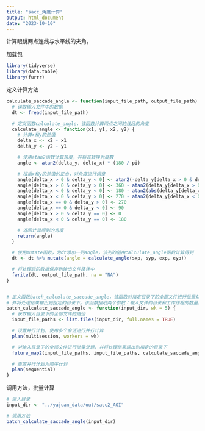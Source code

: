 ```yaml
---
title: "sacc_角度计算"
output: html_document
date: "2023-10-10"
---
```

计算眼跳两点连线与水平线的夹角。

加载包
```r
library(tidyverse)
library(data.table)
library(furrr)
```

定义计算方法
```r
calculate_saccade_angle <- function(input_file_path, output_file_path) {
  # 读取输入文件中的数据
  dt <- fread(input_file_path)

  # 定义函数calculate_angle，该函数计算两点之间的线段的角度
  calculate_angle <- function(x1, y1, x2, y2) {
    # 计算x和y的差值
    delta_x <- x2 - x1
    delta_y <- y2 - y1

    # 使用atan2函数计算角度，并将其转换为度数
    angle <- atan2(delta_y, delta_x) * (180 / pi)

    # 根据x和y的差值的正负，对角度进行调整
    angle[delta_x > 0 & delta_y < 0] <- atan2(-delta_y[delta_x > 0 & delta_y < 0], delta_x[delta_x > 0 & delta_y < 0]) * (180 / pi)
    angle[delta_x > 0 & delta_y > 0] <- 360 - atan2(delta_y[delta_x > 0 & delta_y > 0], delta_x[delta_x > 0 & delta_y > 0]) * (180 / pi)
    angle[delta_x < 0 & delta_y < 0] <- 180 - atan2(abs(delta_y[delta_x < 0 & delta_y < 0]), abs(delta_x[delta_x < 0 & delta_y < 0])) * (180 / pi)
    angle[delta_x < 0 & delta_y > 0] <- 270 - atan2(delta_y[delta_x < 0 & delta_y > 0], -delta_x[delta_x < 0 & delta_y > 0]) * (180 / pi)
    angle[delta_x == 0 & delta_y > 0] <- 270
    angle[delta_x == 0 & delta_y < 0] <- 90
    angle[delta_x > 0 & delta_y == 0] <- 0
    angle[delta_x < 0 & delta_y == 0] <- 180

    # 返回计算得到的角度
    return(angle)
  }

  # 使用mutate函数，为dt添加一列angle，该列的值由calculate_angle函数计算得到
  dt <- dt %>% mutate(angle = calculate_angle(sxp, syp, exp, eyp))

  # 将处理后的数据保存到输出文件路径中
  fwrite(dt, output_file_path, na = "NA")
}


# 定义函数batch_calculate_saccade_angle，该函数对指定目录下的全部文件进行批量处理，
# 并将处理结果输出到指定的目录下。该函数接收两个参数：输入文件的目录和工作线程的数量。
batch_calculate_saccade_angle <- function(input_dir, wk = 5) {
  # 获取输入目录下的全部文件的路径
  input_file_paths <- list.files(input_dir, full.names = TRUE)

  # 设置并行计划，使用多个会话进行并行计算
  plan(multisession, workers = wk)

  # 对输入目录下的全部文件进行批量处理，并将处理结果输出到指定的目录下
  future_map2(input_file_paths, input_file_paths, calculate_saccade_angle)

  # 重置并行计划为顺序计划
  plan(sequential)
}
```

调用方法，批量计算
```r
# 输入目录
input_dir <- "../yajuan_data/out/sacc2_AOI"

# 调用方法
batch_calculate_saccade_angle(input_dir)
```